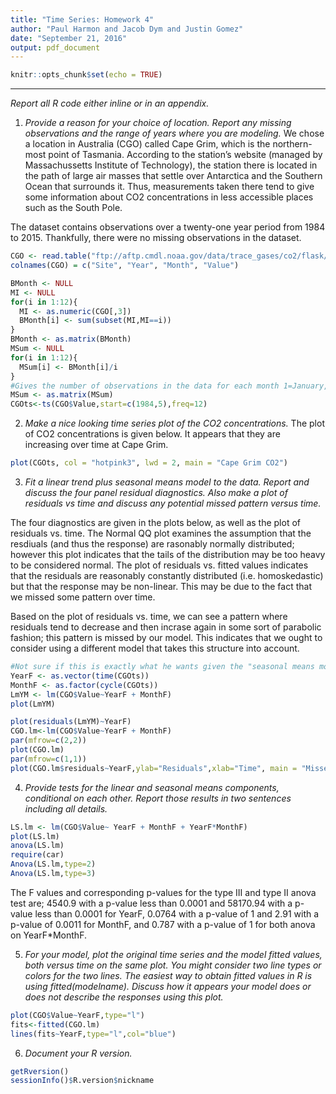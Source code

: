 ```yaml
---
title: "Time Series: Homework 4"
author: "Paul Harmon and Jacob Dym and Justin Gomez"
date: "September 21, 2016"
output: pdf_document
---
```


```r
knitr::opts_chunk$set(echo = TRUE)
```
---
_Report all R code either inline or in an appendix._

1) _Provide a reason for your choice of location. Report any missing observations and the range of years where you are modeling._
We chose a location in Australia (CGO) called Cape Grim, which is the northern-most point of Tasmania.  According to the station's website (managed by Massachussetts Institute of Technology), the station there is located in the path of large air masses that settle over Antarctica and the Southern Ocean that surrounds it. Thus, measurements taken there tend to give some information about CO2 concentrations in less accessible places such as the South Pole. 

The dataset contains observations over a twenty-one year period from 1984 to 2015. Thankfully, there were no missing observations in the dataset.

```r
CGO <- read.table("ftp://aftp.cmdl.noaa.gov/data/trace_gases/co2/flask/surface/co2_cgo_surface-flask_1_ccgg_month.txt",header=T)
colnames(CGO) = c("Site", "Year", "Month", "Value")

BMonth <- NULL
MI <- NULL
for(i in 1:12){
  MI <- as.numeric(CGO[,3])
  BMonth[i] <- sum(subset(MI,MI==i))
}
BMonth <- as.matrix(BMonth)
MSum <- NULL
for(i in 1:12){
  MSum[i] <- BMonth[i]/i
}
#Gives the number of observations in the data for each month 1=January, 12=December
MSum <- as.matrix(MSum)
CGOts<-ts(CGO$Value,start=c(1984,5),freq=12)
```

2) _Make a nice looking time series plot of the CO$2$ concentrations._
The plot of CO2 concentrations is given below. It appears that they are increasing over time at Cape Grim. 

```r
plot(CGOts, col = "hotpink3", lwd = 2, main = "Cape Grim CO2")
```

3) _Fit a linear trend plus seasonal means model to the data. Report and discuss the four panel residual diagnostics. Also make a plot of residuals vs time and discuss any potential missed pattern versus time._

The four diagnostics are given in the plots below, as well as the plot of residuals vs. time. The Normal QQ plot examines the assumption that the resdiuals (and thus the response) are rasonably normally distributed; however this plot indicates that the tails of the distribution may be too heavy to be considered normal.  The plot of residuals vs. fitted values indicates that the residuals are reasonably constantly distributed (i.e. homoskedastic) but that the response may be non-linear. This may be due to the fact that we missed some pattern over time. 

Based on the plot of residuals vs. time, we can see a pattern where residuals tend to decrease and then incrase again in some sort of parabolic fashion; this pattern is missed by our model. This indicates that we ought to consider using a different model that takes this structure into account. 

```r
#Not sure if this is exactly what he wants given the "seasonal means model"
YearF <- as.vector(time(CGOts))
MonthF <- as.factor(cycle(CGOts))
LmYM <- lm(CGO$Value~YearF + MonthF)
plot(LmYM)

plot(residuals(LmYM)~YearF)
CGO.lm<-lm(CGO$Value~YearF + MonthF)
par(mfrow=c(2,2))
plot(CGO.lm)
par(mfrow=c(1,1))
plot(CGO.lm$residuals~YearF,ylab="Residuals",xlab="Time", main = "Missed Pattern vs. Time")
```

4) _Provide tests for the linear and seasonal means components, conditional on each other. Report those results in two sentences including all details._
```r
LS.lm <- lm(CGO$Value~ YearF + MonthF + YearF*MonthF)
plot(LS.lm)
anova(LS.lm)
require(car)
Anova(LS.lm,type=2)
Anova(LS.lm,type=3)
```
The F values and corresponding p-values for the type III and type II anova test are; 4540.9 with a p-value less than 0.0001 and 58170.94 with a p-value less than 0.0001 for YearF, 0.0764 with a p-value of 1 and 2.91 with a p-value of 0.0011 for MonthF, and 0.787 with a p-value of 1 for both anova on YearF*MonthF. 

5) _For your model, plot the original time series and the model fitted values, both versus time on the same plot. You might consider two line types or colors for the two lines. The easiest way to obtain fitted values in R is using fitted(modelname). Discuss how it appears your model does or does not describe the responses using this plot._




```r
plot(CGO$Value~YearF,type="l")
fits<-fitted(CGO.lm)
lines(fits~YearF,type="l",col="blue")
```

6) _Document your R version._

```r
getRversion()
sessionInfo()$R.version$nickname
```








